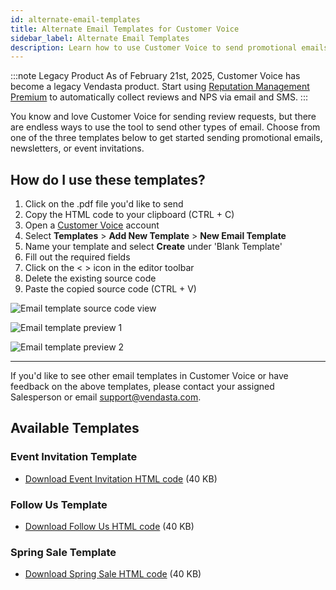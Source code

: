 ```yaml
---
id: alternate-email-templates
title: Alternate Email Templates for Customer Voice
sidebar_label: Alternate Email Templates
description: Learn how to use Customer Voice to send promotional emails, newsletters, or event invitations with custom templates.
---
```


:::note Legacy Product
As of February 21st, 2025, Customer Voice has become a legacy Vendasta product. Start using [Reputation Management Premium](https://partners.vendasta.com/marketplace/products/RM) to automatically collect reviews and NPS via email and SMS.
:::

You know and love Customer Voice for sending review requests, but there are endless ways to use the tool to send other types of email. Choose from one of the three templates below to get started sending promotional emails, newsletters, or event invitations.

## How do I use these templates?

1. Click on the .pdf file you'd like to send
2. Copy the HTML code to your clipboard (CTRL + C)
3. Open a [Customer Voice](https://partners.vendasta.com/manage-accounts?marketId=default&account_filters=%7B%22products%22%3A%22Customer%20Voice%3AActive%22%7D) account
4. Select **Templates** > **Add New Template** > **New Email Template** 
5. Name your template and select **Create** under 'Blank Template'
6. Fill out the required fields
7. Click on the < > icon in the editor toolbar
8. Delete the existing source code 
9. Paste the copied source code (CTRL + V)

![Email template source code view](./img/legacy-customer-voice/email-templates/email-template-source-code.jpg)

![Email template preview 1](./img/legacy-customer-voice/email-templates/email-template-preview-1.jpg)

![Email template preview 2](./img/legacy-customer-voice/email-templates/email-template-preview-2.jpg)

---

If you'd like to see other email templates in Customer Voice or have feedback on the above templates, please contact your assigned Salesperson or email [support@vendasta.com](mailto:support@vendasta.com).

## Available Templates

### Event Invitation Template

- [Download Event Invitation HTML code](/files/legacy-customer-voice/email-templates/Event_Invitation_HTML_code.pdf) (40 KB)

### Follow Us Template

- [Download Follow Us HTML code](/files/legacy-customer-voice/email-templates/Follow_Us_HTML_code.pdf) (40 KB)

### Spring Sale Template

- [Download Spring Sale HTML code](/files/legacy-customer-voice/email-templates/Spring_Sale_HTML_code.pdf) (40 KB)